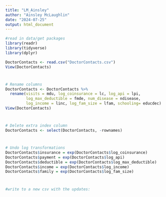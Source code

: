 ```yaml
---
title: "LM_Ainsley"
author: "Ainsley McLaughlin"
date: "2024-07-25"
output: html_document
---
```


```r
#read in data/get packages
library(readr)
library(tidyverse)
library(dplyr)

DoctorContacts <- read.csv("DoctorContacts.csv")
View(DoctorContacts)

```

#
```r
# Rename columns
DoctorContacts <- DoctorContacts %>%
  rename(visits = mdu, log_coinsurance = lc, log_api = lpi,
         log_max_deductible = fmde, num_disease = ndisease,
         log_income = linc, log_fam_size = lfam, schooling= educdec)
View(DoctorContacts)
```
#
```r
# Delete extra index column
DoctorContacts <- select(DoctorContacts, -rownames)
```
#
```r
# Undo log transformations
DoctorContacts$insurance = exp(DoctorContacts$log_coinsurance)
DoctorContacts$payment = exp(DoctorContacts$log_api)
DoctorContacts$deductible = exp(DoctorContacts$log_max_deductible)
DoctorContacts$income = exp(DoctorContacts$log_income)
DoctorContacts$family = exp(DoctorContacts$log_fam_size)
```

#
```r
#write to a new csv with the updates:

```

#
```r
```
#
```r
```
#
```r
```

#
```r
```

#
```r
```

#
```r
```

#
```r
```
#
```r
```

#
```r
```

#
```r
```